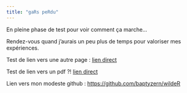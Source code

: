 ```yaml
---
title: "gaRs peRdu"
---
```


En pleine phase de test pour voir comment ça marche...

Rendez-vous quand j'aurais un peu plus de temps pour valoriser mes expériences.

Test de lien vers une autre page : [lien direct](test_1.qmd)

Test de lien vers un pdf ?! [lien direct](test_1.pdf)

Lien vers mon modeste github : [https://github.com/baptyzern/wildeR](https://github.com/baptyzern/wildeR)
